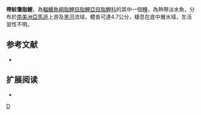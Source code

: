 {{Speciesbox 
| taxon = Jupiaba zonata
| status = NE
| status_system = IUCN3.1
| authority =  [[Eigenmann|Eigenmann]], 1908
| synonyms = *''Astyanax zonatus''<br /><small>Eigenmann, 1908</small>
}}
'''帶紋瓊脂鯉'''，為[[輻鰭魚綱|輻鰭魚綱]][[脂鯉目|脂鯉目]][[脂鯉亞目|脂鯉亞目]][[脂鯉科|脂鯉科]]的其中一個[[種|種]]，為熱帶淡水魚，分布於[[南美洲|南美洲]][[亞馬遜|亞馬遜]]上游及[[黑河|黑河]]流域，體長可達4.7公分，棲息在底中層水域，生活習性不明。

==参考文献==
{{refbegin}}
*{{FishBase_species|genus=Jupiaba|species=yarina|year=2013|month=12}}
{{refend}}

== 扩展阅读 ==
{{refbegin}}
*{{wikispecies-inline|Jupiaba yarina|帶紋瓊脂鯉}}
{{refend}}
{{Taxonbar|from=Q5848536}}

[[Category:瓊脂鯉屬|D]]


{{魚類小作品}}